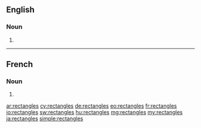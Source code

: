 ==English==

===Noun===
{{head|en|noun plural form}}

# {{plural of|rectangle|lang=en}}

----

==French==

===Noun===
{{head|fr|noun plural form|cat2= terms with incomplete gender}}

# {{plural of|rectangle|lang=fr}}

[[ar:rectangles]]
[[cy:rectangles]]
[[de:rectangles]]
[[eo:rectangles]]
[[fr:rectangles]]
[[io:rectangles]]
[[sw:rectangles]]
[[hu:rectangles]]
[[mg:rectangles]]
[[my:rectangles]]
[[ja:rectangles]]
[[simple:rectangles]]